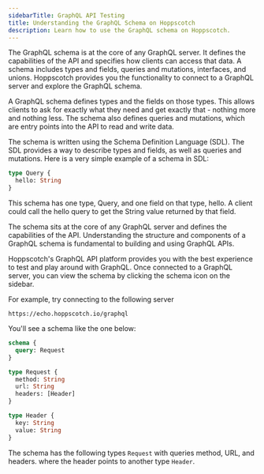 ```yaml
---
sidebarTitle: GraphQL API Testing
title: Understanding the GraphQL Schema on Hoppscotch
description: Learn how to use the GraphQL schema on Hoppscotch.
---
```


The GraphQL schema is at the core of any GraphQL server. It defines the capabilities of the API and specifies how clients can access that data. A schema includes types and fields, queries and mutations, interfaces, and unions. Hoppscotch provides you the functionality to connect to a GraphQL server and explore the GraphQL schema.

A GraphQL schema defines types and the fields on those types. This allows clients to ask for exactly what they need and get exactly that - nothing more and nothing less. The schema also defines queries and mutations, which are entry points into the API to read and write data.

The schema is written using the Schema Definition Language (SDL). The SDL provides a way to describe types and fields, as well as queries and mutations. Here is a very simple example of a schema in SDL:

```graphql
type Query {
  hello: String
}
```

This schema has one type, Query, and one field on that type, hello. A client could call the hello query to get the String value returned by that field.

The schema sits at the core of any GraphQL server and defines the capabilities of the API. Understanding the structure and components of a GraphQL schema is fundamental to building and using GraphQL APIs.

Hoppscotch's GraphQL API platform provides you with the best experience to test and play around with GraphQL. Once connected to a GraphQL server, you can view the schema by clicking the schema icon on the sidebar.

For example, try connecting to the following server

```
https://echo.hoppscotch.io/graphql
```

You'll see a schema like the one below:

```graphql
schema {
  query: Request
}

type Request {
  method: String
  url: String
  headers: [Header]
}

type Header {
  key: String
  value: String
}
```

The schema has the following types `Request` with queries method, URL, and headers. where the header points to another type `Header`.
